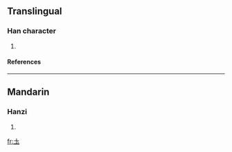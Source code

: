 ==Translingual==
===Han character===
{{Han char|rn=32|rad=土|as=01|sn=4|four=|canj=土戈 (GI), XX土戈 (XXGI)}}
# {{defn|Han|sort=土01}}
====References====
{{Han ref|kx=0223.031|dkj=04871|dj=0455.030|hdz=10417.020|uh=5721|ud=22305}}
----
==Mandarin==
===Hanzi===
{{cmn-hanzi|pin=[[tǔ]] ([[tu3]])|wg=t'u<sup>3</sup>}}
# {{defn|Mandarin}}

[[fr:圡]]